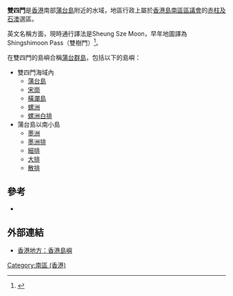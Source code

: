 '''雙四門'''是[[香港|香港]]南部[[蒲台島|蒲台島]]附近的水域，地區行政上屬於[[香港島|香港島]][[南區區議會|南區區議會]]的[[赤柱及石澳|赤柱及石澳]]選區。

英文名稱方面，現時通行譯法是Sheung Sze Moon，早年地圖譯為Shingshimoon Pass（雙樹門）<ref>{{Cite web |url=https://www.hkmaps.hk/map_1841.html |title=Hong Kong Historic Maps - Reference 1841 - "Belcher Map". 1843年出版 |access-date=2021-12-10 |archive-date=2021-12-10 |archive-url=https://web.archive.org/web/20211210172810/https://www.hkmaps.hk/map_1841.html |dead-url=no }}</ref>。

在雙四門的島嶼合稱[[蒲台群島|蒲台群島]]，包括以下的島嶼：
* 雙四門海域內
** [[蒲台島|蒲台島]]
** [[宋崗|宋崗]]
** [[橫瀾島|橫瀾島]]
** [[螺洲|螺洲]]
** [[螺洲白排|螺洲白排]]
* 蒲台島以南小島
** [[墨洲|墨洲]]
** [[墨洲排|墨洲排]]
** [[細排|細排]]
** [[大排|大排]]
** [[散排|散排]]

== 參考 ==
* {{Reflist}}

== 外部連結 ==
*[http://www.hk-place.com/view.php?id=138 香港地方：香港島嶼] {{Wayback|url=http://www.hk-place.com/view.php?id=138 |date=20210425125649 }}

{{香港海峽}}
{{HK-geo-stub}}
[[Category:南區_(香港)|Category:南區 (香港)]]